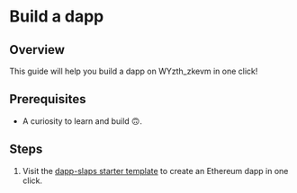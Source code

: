 # Build a dapp

## Overview

This guide will help you build a dapp on WYzth_zkevm in one click! 

## Prerequisites

- A curiosity to learn and build 🙃.

## Steps
1. Visit the [dapp-slaps starter template](https://github.com/d1onys1us/dapp-slaps) to create an Ethereum dapp in one click.
